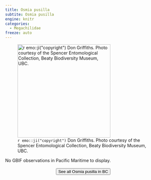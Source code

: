 ```yaml
---
title: Osmia pusilla
subtite: Osmia pusilla
engine: knitr
categories:
  - Megachilidae
freeze: auto
---
```

![`r emo::ji("copyright")` Don Griffiths. Photo courtesy of the Spencer Entomological Collection, Beaty Biodiversity Museum, UBC.](https://www.zoology.ubc.ca/entomology/main/Hymenoptera/Megachilidae/Osmia%20pusilla%20male%20(3lateral)%20.jpg){height=300}



No GBIF observations in Pacific Maritime to display.
<br><br>
<center>


<a href="https://www.zoology.ubc.ca/entomology/main/Hymenoptera/Megachilidae/Osmia%20pusilla.php"><button type="button" class="btn btn-secondary">See all Osmia pusilla in BC <i class="fa-solid fa-arrow-up-right-from-square"></i> </button></a>
</center>
